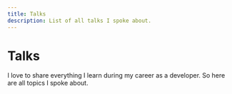 ```yaml
---
title: Talks
description: List of all talks I spoke about.
---
```



<SpeakerHeader />

# Talks

I love to share everything I learn during my career as a developer. So here are all topics I spoke about.

<Talks />

<TalkUpsell />
